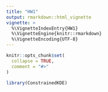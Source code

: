 ```yaml
---
title: "HW1"
output: rmarkdown::html_vignette
vignette: >
  %\VignetteIndexEntry{HW1}
  %\VignetteEngine{knitr::rmarkdown}
  %\VignetteEncoding{UTF-8}
---
```


```r
knitr::opts_chunk$set(
  collapse = TRUE,
  comment = "#>"
)
```

```r
library(ConstrainedKDE)
```



